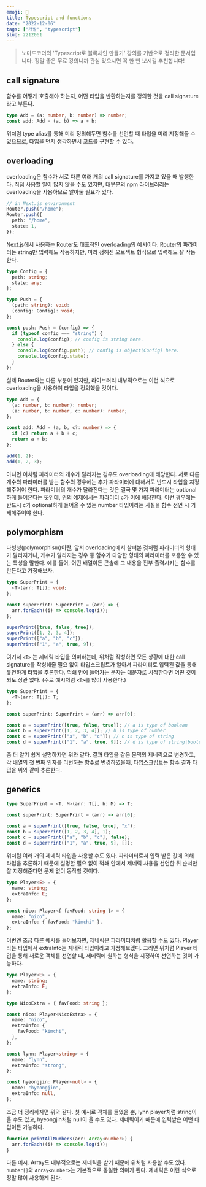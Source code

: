 ```yaml
---
emoji: 🌮
title: Typescript and functions
date: "2022-12-06"
tags: ["개발", "typescript"]
slug: 2212061
---
```


> 노마드코더의 'Typescript로 블록체인 만들기' 강의를 기반으로 정리한 문서입니다. 정말 좋은 무료 강의니까 관심 있으시면 꼭 한 번 보시길 추천합니다!

## call signature

함수를 어떻게 호출해야 하는지, 어떤 타입을 반환하는지를 정의한 것을 call signature라고 부른다.

```typescript
type Add = (a: number, b: number) => number;
const add: Add = (a, b) => a + b;
```

위처럼 type alias를 통해 미리 정의해두면 함수를 선언할 때 타입을 미리 지정해둘 수 있으므로, 타입을 먼저 생각하면서 코드를 구현할 수 있다.

## overloading

overloading은 함수가 서로 다른 여러 개의 call signature를 가지고 있을 때 발생한다. 직접 사용할 일이 많지 않을 수도 있지만, 대부분의 npm 라이브러리는 overloading을 사용하므로 알아둘 필요가 있다.

```typescript
// in Next.js environment
Router.push("/home");
Router.push({
  path: "/home",
  state: 1,
});
```

Next.js에서 사용하는 Router도 대표적인 overloading의 예시이다. Router의 파라미터는 string만 입력해도 작동하지만, 미리 정해진 오브젝트 형식으로 입력해도 잘 작동한다.

```typescript
type Config = {
  path: string;
  state: any;
};

type Push = {
  (path: string): void;
  (config: Config): void;
};

const push: Push = (config) => {
  if (typeof config === "string") {
    console.log(config); // config is string here.
  } else {
    console.log(config.path); // config is object(Config) here.
    console.log(config.state);
  }
};
```

실제 Router와는 다른 부분이 있지만, 라이브러리 내부적으로는 이런 식으로 overloading을 사용하여 타입을 정의했을 것이다.

```typescript
type Add = {
  (a: number, b: number): number;
  (a: number, b: number, c: number): number;
};

const add: Add = (a, b, c?: number) => {
  if (c) return a + b + c;
  return a + b;
};

add(1, 2);
add(1, 2, 3);
```

아니면 이처럼 파라미터의 개수가 달라지는 경우도 overloading에 해당한다. 서로 다른 개수의 파라미터를 받는 함수의 경우에는 추가 파라미터에 대해서도 반드시 타입을 지정해주어야 한다. 파라미터의 개수가 달라진다는 것은 결국 몇 가지 파라미터는 optional하게 들어온다는 뜻인데, 위의 예제에서는 파라미터 c가 이에 해당한다. 이런 경우에는 반드시 c가 optional하게 들어올 수 있는 number 타입이라는 사실을 함수 선언 시 기재해주어야 한다.

## polymorphism

다형성(polymorphism)이란, 앞서 overloading에서 살펴본 것처럼 파라미터의 형태가 달라지거나, 개수가 달라지는 경우 등 함수가 다양한 형태의 파라미터를 포용할 수 있는 특성을 말한다. 예를 들어, 어떤 배열이든 콘솔에 그 내용을 전부 출력시키는 함수를 만든다고 가정해보자.

```typescript
type SuperPrint = {
  <T>(arr: T[]): void;
};

const superPrint: SuperPrint = (arr) => {
  arr.forEach((i) => console.log(i));
};

superPrint([true, false, true]);
superPrint([1, 2, 3, 4]);
superPrint(["a", "b", "c"]);
superPrint(["1", "a", true, 9]);
```

여기서 `<T>` 는 제네릭 타입을 의미하는데, 위처럼 작성하면 모든 상황에 대한 call signature를 작성해줄 필요 없이 타입스크립트가 알아서 파라미터로 입력된 값을 통해 유연하게 타입을 추론한다. 꺽쇄 안에 들어가는 문자는 대문자로 시작한다면 어떤 것이 되도 상관 없다. (주로 예시처럼 `<T>`를 많이 사용한다.)

```typescript
type SuperPrint = {
  <T>(arr: T[]): T;
};

const superPrint: SuperPrint = (arr) => arr[0];

const a = superPrint([true, false, true]); // a is type of boolean
const b = superPrint([1, 2, 3, 4]); // b is type of number
const c = superPrint(["a", "b", "c"]); // c is type of string
const d = superPrint(["1", "a", true, 9]); // d is type of string|boolean|number
```

좀 더 알기 쉽게 설명하자면 위와 같다. 결과 타입을 같은 문맥의 제네릭으로 변경하고, 각 배열의 첫 번째 인자를 리턴하는 함수로 변경하였을때, 타입스크립트는 함수 결과 타입을 위와 같이 추론한다.

## generics

```typescript
type SuperPrint = <T, M>(arr: T[], b: M) => T;

const superPrint: SuperPrint = (arr) => arr[0];

const a = superPrint([true, false, true], "x");
const b = superPrint([1, 2, 3, 4], 1);
const c = superPrint(["a", "b", "c"], false);
const d = superPrint(["1", "a", true, 9], []);
```

위처럼 여러 개의 제네릭 타입을 사용할 수도 있다. 파라미터로서 입력 받은 값에 의해 타입을 추론하기 때문에 설명할 필요 없이 꺽쇄 안에서 제네릭 사용을 선언한 뒤 순서만 잘 지정해준다면 문제 없이 동작할 것이다.

```typescript
type Player<E> = {
  name: string;
  extraInfo: E;
};

const nico: Player<{ favFood: string }> = {
  name: "nico",
  extraInfo: { favFood: "kimchi" },
};
```

이번엔 조금 다른 예시를 들어보자면, 제네릭은 파라미터처럼 활용할 수도 있다. Player라는 타입에서 extraInfo는 제네릭 타입이라고 가정해보겠다. 그러면 위처럼 Player 타입을 통해 새로운 객체를 선언할 때, 제네릭에 원하는 형식을 지정하여 선언하는 것이 가능하다.

```typescript
type Player<E> = {
  name: string;
  extraInfo: E;
};

type NicoExtra = { favFood: string };

const nico: Player<NicoExtra> = {
  name: "nico",
  extraInfo: {
    favFood: "kimchi",
  },
};

const lynn: Player<string> = {
  name: "lynn",
  extraInfo: "strong",
};

const hyeongjin: Player<null> = {
  name: "hyeongjin",
  extraInfo: null,
};
```

조금 더 정리하자면 위와 같다. 첫 예시로 객체를 들었을 뿐, lynn player처럼 string이 올 수도 있고, hyeongjin처럼 null이 올 수도 있다. 제네릭이기 때문에 입력받은 어떤 타입이든 가능하다.

```typescript
function printAllNumbers(arr: Array<number>) {
  arr.forEach((i) => console.log(i));
}
```

다른 예시. Array도 내부적으로는 제네릭을 받기 때문에 위처럼 사용할 수도 있다. `number[]`와 `Array<number>`는 기본적으로 동일한 의미가 된다. 제네릭은 이런 식으로 정말 많이 사용하게 된다.
